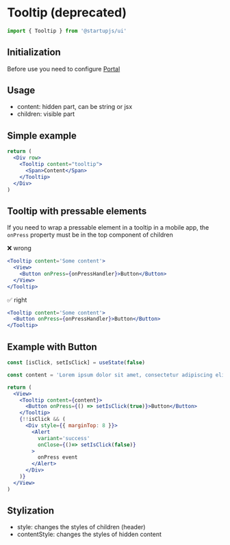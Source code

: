 
# Tooltip (deprecated)

```jsx
import { Tooltip } from '@startupjs/ui'
```

## Initialization

Before use you need to configure [Portal](/docs/components/Portal)

## Usage

- content: hidden part, can be string or jsx
- children: visible part

## Simple example

```jsx example
return (
  <Div row>
    <Tooltip content="tooltip">
      <Span>Content</Span>
    </Tooltip>
  </Div>
)
```

## Tooltip with pressable elements

If you need to wrap a pressable element in a tooltip in a mobile app, the `onPress` property must be in the top component of children

❌ wrong

```jsx
<Tooltip content='Some content'>
  <View>
    <Button onPress={onPressHandler}>Button</Button>
  </View>
</Tooltip>
```

✅ right

```jsx
<Tooltip content='Some content'>
  <Button onPress={onPressHandler}>Button</Button>
</Tooltip>
```

## Example with Button

```jsx example
const [isClick, setIsClick] = useState(false)

const content = 'Lorem ipsum dolor sit amet, consectetur adipiscing elit, sed do eiusmod tempor incididunt ut labore et dolore magna aliqua'

return (
  <View>
    <Tooltip content={content}>
      <Button onPress={() => setIsClick(true)}>Button</Button>
    </Tooltip>
    {!!isClick && (
      <Div style={{ marginTop: 8 }}>
        <Alert
          variant='success'
          onClose={()=> setIsClick(false)}
        >
          onPress event
        </Alert>
      </Div>
    )}
  </View>
)
```

## Stylization

- style: changes the styles of children (header)
- contentStyle: changes the styles of hidden content
